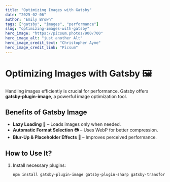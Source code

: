 ```yaml
---
title: "Optimizing Images with Gatsby"
date: "2025-02-06"
author: "Emily Brown"
tags: ["gatsby", "images", "performance"]
slug: "optimizing-images-with-gatsby"
hero_image: "https://picsum.photos/900/700"
hero_image_alt: "just another Alt"
hero_image_credit_text: "Christopher Ayme"
hero_image_credit_link: "Picsum"
---
```



# Optimizing Images with Gatsby 🖼️

Handling images efficiently is crucial for performance. Gatsby offers **gatsby-plugin-image**, a powerful image optimization tool.

## Benefits of Gatsby Image
- **Lazy Loading** 🚀 – Loads images only when needed.
- **Automatic Format Selection** 📷 – Uses WebP for better compression.
- **Blur-Up & Placeholder Effects** 🎨 – Improves perceived performance.

## How to Use It?
1. Install necessary plugins:
   ```bash
   npm install gatsby-plugin-image gatsby-plugin-sharp gatsby-transformer-sharp